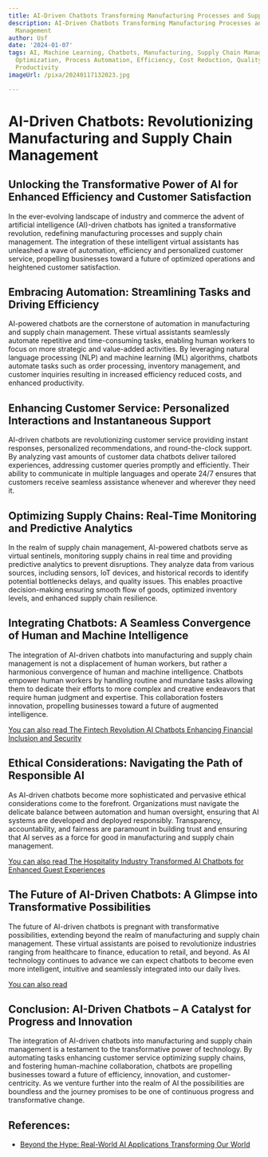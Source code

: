 ```yaml
---
title: AI-Driven Chatbots Transforming Manufacturing Processes and Supply Chain Management
description: AI-Driven Chatbots Transforming Manufacturing Processes and Supply Chain
  Management
author: Usf
date: '2024-01-07'
tags: AI, Machine Learning, Chatbots, Manufacturing, Supply Chain Management, Process
  Optimization, Process Automation, Efficiency, Cost Reduction, Quality Improvement,
  Productivity
imageUrl: /pixa/20240117132023.jpg

---
```

# AI-Driven Chatbots:  Revolutionizing Manufacturing and Supply Chain Management

##  Unlocking the Transformative Power of AI for Enhanced Efficiency and Customer Satisfaction

In the ever-evolving landscape of industry and commerce the advent of artificial intelligence (AI)-driven chatbots has ignited a transformative revolution, redefining manufacturing processes and supply chain management. The integration of these intelligent virtual assistants has unleashed a wave of automation, efficiency and personalized  customer service, propelling businesses toward a future of optimized operations and heightened customer satisfaction.

## Embracing Automation:  Streamlining Tasks and Driving  Efficiency

AI-powered chatbots are the cornerstone of automation in  manufacturing and  supply chain management. These virtual assistants seamlessly automate repetitive and time-consuming  tasks, enabling human workers to focus on more strategic and value-added activities.  By leveraging natural language processing  (NLP) and machine learning (ML) algorithms,  chatbots automate tasks such as order processing, inventory management, and customer inquiries resulting  in increased efficiency reduced costs, and enhanced productivity.

## Enhancing Customer  Service: Personalized Interactions and Instantaneous Support

AI-driven  chatbots are revolutionizing  customer service providing instant responses, personalized recommendations, and round-the-clock support. By  analyzing vast amounts  of customer data chatbots  deliver tailored experiences, addressing customer queries promptly and efficiently. Their  ability  to communicate in  multiple languages and operate 24/7 ensures that customers receive  seamless assistance whenever  and wherever  they need it.

## Optimizing Supply Chains: Real-Time Monitoring and Predictive  Analytics

In the realm of supply chain management,  AI-powered chatbots serve as virtual sentinels, monitoring supply chains in real time and providing predictive analytics  to prevent disruptions. They analyze data from various sources, including sensors, IoT devices, and historical records to identify potential bottlenecks delays, and quality issues. This enables proactive decision-making ensuring smooth flow of goods, optimized inventory levels, and enhanced supply chain resilience.

##  Integrating  Chatbots: A Seamless Convergence  of Human and Machine Intelligence

The  integration of AI-driven chatbots into manufacturing  and supply  chain management is not a displacement of human workers, but rather a harmonious convergence of human and machine intelligence. Chatbots empower human workers  by handling routine and mundane tasks allowing them to dedicate their efforts to more complex and creative  endeavors that require human judgment  and expertise. This collaboration fosters innovation,  propelling businesses  toward a future of augmented intelligence.

[You can also read The Fintech Revolution AI Chatbots Enhancing Financial Inclusion and Security](The%20Fintech%20Revolution%20AI%20Chatbots%20Enhancing%20Financial%20Inclusion%20and%20Security)


## Ethical Considerations: Navigating the Path of Responsible AI

As AI-driven chatbots become more sophisticated and pervasive ethical considerations come to the forefront.  Organizations must navigate the delicate balance between  automation  and human  oversight, ensuring  that AI systems are developed and deployed responsibly. Transparency, accountability, and fairness are paramount in building trust  and ensuring that AI serves as a force for good in manufacturing and  supply chain management.

[You can also read The Hospitality Industry Transformed AI Chatbots for Enhanced Guest  Experiences](The%20Hospitality%20Industry%20Transformed%20AI%20Chatbots%20for%20Enhanced%20Guest%20Experiences)


##  The Future of AI-Driven Chatbots: A Glimpse into Transformative Possibilities

The future of AI-driven chatbots is pregnant with transformative  possibilities, extending beyond the realm of manufacturing and supply chain management. These virtual  assistants are poised to revolutionize industries ranging from healthcare to finance, education to retail, and beyond. As AI technology continues to advance we can expect  chatbots to become even  more intelligent, intuitive and seamlessly integrated into our daily lives.

[You can also read ]()


## Conclusion: AI-Driven Chatbots – A Catalyst for Progress and  Innovation

The integration of AI-driven chatbots into manufacturing and supply  chain management is a testament to the transformative power of  technology. By automating tasks enhancing customer service optimizing supply chains,  and fostering human-machine  collaboration, chatbots are propelling businesses  toward a future of efficiency, innovation, and customer-centricity. As we venture  further into the realm of AI the possibilities are boundless and the journey promises  to  be one of continuous progress and transformative change.

## References:
- [Beyond the Hype: Real-World AI Applications Transforming Our World](https://www.linkedin.com/pulse/beyond-hype-real-world-ai-applications-transforming-our-munish-singh)
